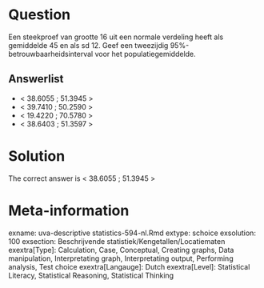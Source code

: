 Question
========

Een steekproef van grootte 16 uit een normale verdeling heeft als gemiddelde 45 en als sd 12. Geef een tweezijdig 95%-betrouwbaarheidsinterval voor het populatiegemiddelde. 

Answerlist
----------
* &lt; 38.6055 ; 51.3945 &gt;
* &lt; 39.7410 ; 50.2590 &gt;
* &lt; 19.4220 ; 70.5780 &gt;
* &lt; 38.6403 ; 51.3597 &gt;

Solution
========

The correct answer is  &lt; 38.6055 ; 51.3945 &gt; 

Meta-information
================
exname: uva-descriptive statistics-594-nl.Rmd 
extype: schoice 
exsolution: 100 
exsection: Beschrijvende statistiek/Kengetallen/Locatiematen
exextra[Type]: Calculation, Case, Conceptual, Creating graphs, Data manipulation, Interpretating graph, Interpretating output, Performing analysis, Test choice 
exextra[Langauge]: Dutch 
exextra[Level]: Statistical Literacy, Statistical Reasoning, Statistical Thinking 

